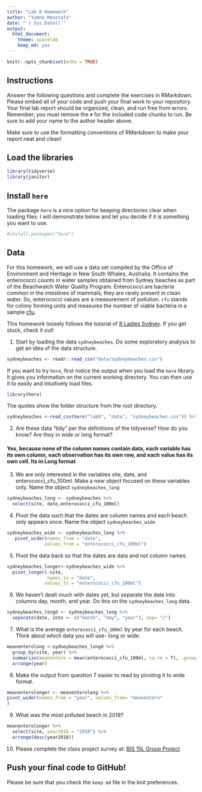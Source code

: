 ```yaml
---
title: "Lab 8 Homework"
author: "Yumna Moustafa"
date: "`r Sys.Date()`"
output:
  html_document: 
    theme: spacelab
    keep_md: yes
---
```


```r
knitr::opts_chunk$set(echo = TRUE)
```

## Instructions
Answer the following questions and complete the exercises in RMarkdown. Please embed all of your code and push your final work to your repository. Your final lab report should be organized, clean, and run free from errors. Remember, you must remove the `#` for the included code chunks to run. Be sure to add your name to the author header above.  

Make sure to use the formatting conventions of RMarkdown to make your report neat and clean!  

## Load the libraries
```r
library(tidyverse)
library(janitor)
``` 

## Install `here`
The package `here` is a nice option for keeping directories clear when loading files. I will demonstrate below and let you decide if it is something you want to use.  
```r
#install.packages("here")
```

## Data
For this homework, we will use a data set compiled by the Office of Environment and Heritage in New South Whales, Australia. It contains the enterococci counts in water samples obtained from Sydney beaches as part of the Beachwatch Water Quality Program. Enterococci are bacteria common in the intestines of mammals; they are rarely present in clean water. So, enterococci values are a measurement of pollution. `cfu` stands for colony forming units and measures the number of viable bacteria in a sample [cfu](https://en.wikipedia.org/wiki/Colony-forming_unit).   

This homework loosely follows the tutorial of [R Ladies Sydney](https://rladiessydney.org/). If you get stuck, check it out!  

1. Start by loading the data `sydneybeaches`. Do some exploratory analysis to get an idea of the data structure.
```r
sydneybeaches <- readr::read_csv("data/sydneybeaches.csv")
```

If you want to try `here`, first notice the output when you load the `here` library. It gives you information on the current working directory. You can then use it to easily and intuitively load files.
```r
library(here)
```

The quotes show the folder structure from the root directory.
```r
sydneybeaches <-read_csv(here("lab8", "data", "sydneybeaches.csv")) %>% janitor::clean_names()
```

2. Are these data "tidy" per the definitions of the tidyverse? How do you know? Are they in wide or long format?

#### Yes, because none of the column names contain data, each variable has its own column, each observation has its own row, and each value has its own cell.  Its in Long format ####


3. We are only interested in the variables site, date, and enterococci_cfu_100ml. Make a new object focused on these variables only. Name the object `sydneybeaches_long`

```r
sydneybeaches_long <- sydneybeaches %>% 
  select(site, date,enterococci_cfu_100ml)
```

4. Pivot the data such that the dates are column names and each beach only appears once. Name the object `sydneybeaches_wide`

```r
sydneybeaches_wide <- sydneybeaches_long %>% 
   pivot_wider(names_from = "date", 
              values_from = "enterococci_cfu_100ml")
```

5. Pivot the data back so that the dates are data and not column names.
```r
sydneybeaches_longer<-sydneybeaches_wide %>%
  pivot_longer(-site,
               names_to = "date",
              values_to = "enterococci_cfu_100ml")
```


6. We haven't dealt much with dates yet, but separate the date into columns day, month, and year. Do this on the `sydneybeaches_long` data.
```r
sydneybeaches_longd <- sydneybeaches_long %>% 
  separate(date, into <- c("month", "day", "year"), sep= "/")
```


7. What is the average `enterococci_cfu_100ml` by year for each beach. Think about which data you will use- long or wide.

```r
meanenterolong <-sydneybeaches_longd %>% 
  group_by(site, year) %>% 
  summarize(meanentero = mean(enterococci_cfu_100ml, na.rm = T), .groups = "keep") %>% 
  arrange(year)

```


8. Make the output from question 7 easier to read by pivoting it to wide format.

```r
meanenterolonger <- meanenterolong %>% 
pivot_wider(names_from = "year", values_from= "meanentero"
)
```

9. What was the most polluted beach in 2018?
```r
meanenterolonger %>% 
  select(site, year2018 = "2018") %>%
  arrange(desc(year2018))
```


10. Please complete the class project survey at: [BIS 15L Group Project](https://forms.gle/H2j69Z3ZtbLH3efW6)


## Push your final code to GitHub!
Please be sure that you check the `keep md` file in the knit preferences.   